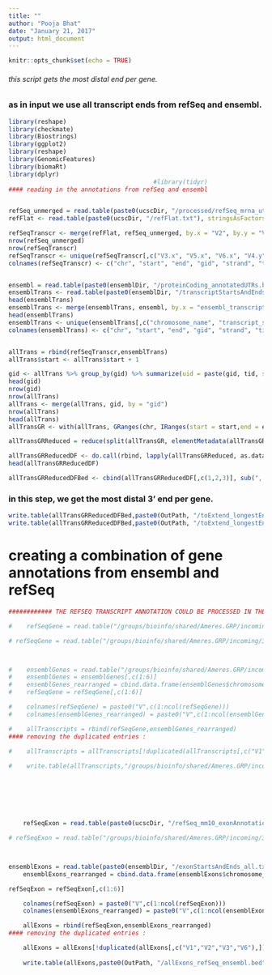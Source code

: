 ```yaml
---
title: ""
author: "Pooja Bhat"
date: "January 21, 2017"
output: html_document
---
```


```r
knitr::opts_chunk$set(echo = TRUE)
```

###### this script gets the most distal end per gene. 
### as in input we use all transcript ends from refSeq and ensembl. 


```r

library(reshape)
library(checkmate)
library(Biostrings)
library(ggplot2)
library(reshape)
library(GenomicFeatures)
library(biomaRt)
library(dplyr)
                                        #library(tidyr)
#### reading in the annotations from refSeq and ensembl


refSeq_unmerged = read.table(paste0(ucscDir, "/processed/refSeq_mrna_utrsPresent.bed"),stringsAsFactors = F)
refFlat <- read.table(paste0(ucscDir, "/refFlat.txt"), stringsAsFactors = F)

refSeqTranscr <- merge(refFlat, refSeq_unmerged, by.x = "V2", by.y = "V7")
nrow(refSeq_unmerged)
nrow(refSeqTranscr)
refSeqTranscr <- unique(refSeqTranscr[,c("V3.x", "V5.x", "V6.x", "V4.y", "V4.x", "V2")])
colnames(refSeqTranscr) <- c("chr", "start", "end", "gid", "strand", "tid")


ensembl = read.table(paste0(ensemblDir, "/proteinCoding_annotatedUTRs.bed"),stringsAsFactors = F)
ensemblTrans <- read.table(paste0(ensemblDir, "/transcriptStartsAndEnds_all.txt"), stringsAsFactors = F, header = T)
head(ensemblTrans)
ensemblTrans <- merge(ensemblTrans, ensembl, by.x = "ensembl_transcript_id", by.y = "V7")
head(ensemblTrans)
ensemblTrans <- unique(ensemblTrans[,c("chromosome_name", "transcript_start", "transcript_end", "external_gene_name", "strand", "ensembl_transcript_id")])
colnames(ensemblTrans) <- c("chr", "start", "end", "gid", "strand", "tid")


allTrans = rbind(refSeqTranscr,ensemblTrans)
allTrans$start <- allTrans$start + 1

gid <- allTrans %>% group_by(gid) %>% summarize(uid = paste(gid, tid, sep = ",", collapse = '|')) %>% as.data.frame
head(gid)
nrow(gid)
nrow(allTrans)
allTrans <- merge(allTrans, gid, by = "gid")
nrow(allTrans)
head(allTrans)
allTransGR <- with(allTrans, GRanges(chr, IRanges(start = start,end = end),strand = strand,score=0,names=uid))

allTransGRReduced = reduce(split(allTransGR, elementMetadata(allTransGR)$names)) 

allTransGRReducedDF <- do.call(rbind, lapply(allTransGRReduced, as.data.frame))
head(allTransGRReducedDF)

allTransGRReducedDFBed <- cbind(allTransGRReducedDF[,c(1,2,3)], sub(",.*", "", rownames(allTransGRReducedDF)), 0, allTransGRReducedDF$strand, rownames(allTransGRReducedDF))


```

### in this step, we get the most distal 3' end per gene. 

```r


write.table(allTransGRReducedDFBed,paste0(OutPath, "/toExtend_longestEnsembl_refSeq_n100.txt"),quote = F,sep="\t",row.names = F,col.names = F)
write.table(allTransGRReducedDFBed,paste0(OutPath, "/toExtend_longestEnsembl_refSeq_n100.bed"),quote = F,sep="\t",row.names = F,col.names = F)


```

# creating a combination of gene annotations from ensembl and refSeq 

```r

############ THE REFSEQ TRANSCRIPT ANNOTATION COULD BE PROCESSED IN THE ANNOTATION SCRIPT i.e  downloading. 

#    refSeqGene = read.table("/groups/bioinfo/shared/Ameres.GRP/incoming/3PrimeEndAnnotation/annotations_mm10/refSeq_mm10_GRCm38_06-march-2017/refSeqGenes.bed",stringsAsFactors = F)

# refSeqGene = read.table("/groups/bioinfo/shared/Ameres.GRP/incoming/3PrimeEndAnnotation/intergenicPeaks/annotationsTranscripts/refSeq_ucscTableBrower_mm10_08-march-2017/refSeq_genes.bed",stringsAsFactors = F)



#    ensemblGenes = read.table("/groups/bioinfo/shared/Ameres.GRP/incoming/3PrimeEndAnnotation/annotations_mm10/ensembl_mm10_Ensembl_Genes_87_06-march-2017/transcriptStartsAndEnds_all.txt",header=T,stringsAsFactors = F)
#    ensemblGenes = ensemblGenes[,c(1:6)]
#    ensemblGenes_rearranged = cbind.data.frame(ensemblGenes$chromosome_name,ensemblGenes$transcript_start,ensemblGenes$transcript_end,ensemblGenes$ensembl_gene_id,0,ensemblGenes$strand)
#    refSeqGene = refSeqGene[,c(1:6)]

#    colnames(refSeqGene) = paste0("V",c(1:ncol(refSeqGene)))
#    colnames(ensemblGenes_rearranged) = paste0("V",c(1:ncol(ensemblGenes_rearranged)))

#    allTranscripts = rbind(refSeqGene,ensemblGenes_rearranged)
#### removing the duplicated entries : 

#    allTranscripts = allTranscripts[!duplicated(allTranscripts[,c("V1","V2","V3","V6"),]),]
    
#    write.table(allTranscripts,"/groups/bioinfo/shared/Ameres.GRP/incoming/3PrimeEndAnnotation/annotations_mm10/allTranscripts_refSeq_ensembl.bed",sep="\t",quote = F,row.names = F,col.names = F)







    refSeqExon = read.table(paste0(ucscDir, "/refSeq_mm10_exonAnnotations.bed"),stringsAsFactors = F)

# refSeqExon = read.table("/groups/bioinfo/shared/Ameres.GRP/incoming/3PrimeEndAnnotation/intergenicPeaks/annotationsTranscripts/refSeq_ucscTableBrower_mm10_08-march-2017/refSeq_genes.bed",stringsAsFactors = F)



ensemblExons = read.table(paste0(ensemblDir, "/exonStartsAndEnds_all.txt"),header=T,stringsAsFactors = F)
    ensemblExons_rearranged = cbind.data.frame(ensemblExons$chromosome_name,ensemblExons$exon_chrom_start,ensemblExons$exon_chrom_end,ensemblExons$ensembl_gene_id,0,ensemblExons$strand)

refSeqExon = refSeqExon[,c(1:6)]

    colnames(refSeqExon) = paste0("V",c(1:ncol(refSeqExon)))
    colnames(ensemblExons_rearranged) = paste0("V",c(1:ncol(ensemblExons_rearranged)))

    allExons = rbind(refSeqExon,ensemblExons_rearranged)
#### removing the duplicated entries : 

    allExons = allExons[!duplicated(allExons[,c("V1","V2","V3","V6"),]),]
    
    write.table(allExons,paste0(OutPath, "/allExons_refSeq_ensembl.bed"),sep="\t",quote = F,row.names = F,col.names = F)



```
